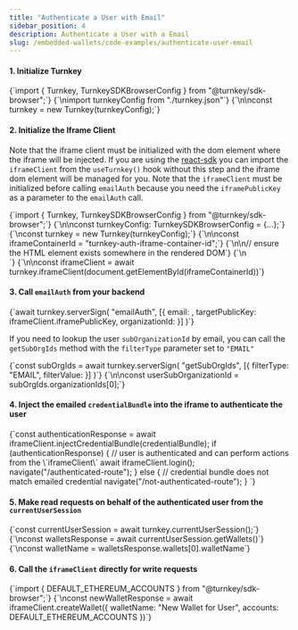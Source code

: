 ```yaml
---
title: "Authenticate a User with Email"
sidebar_position: 4
description: Authenticate a User with a Email
slug: /embedded-wallets/code-examples/authenticate-user-email
---
```



#### 1. Initialize Turnkey

<CodeBlock language="typescript">
  {`import { Turnkey, TurnkeySDKBrowserConfig } from "@turnkey/sdk-browser";`}
  {`\nimport turnkeyConfig from "./turnkey.json"`}
  {`\n\nconst turnkey = new Turnkey(turnkeyConfig);`}
</CodeBlock>

#### 2. Initialize the Iframe Client

Note that the iframe client must be initialized with the dom element where the iframe will be injected. If you are using the [react-sdk](/sdks/react) you can import the `iframeClient` from the `useTurnkey()` hook without this step and the iframe dom element will be managed for you. Note that the `iframeClient` must be initialized before calling `emailAuth` because you need the `iframePublicKey` as a parameter to the `emailAuth` call.

<CodeBlock language="typescript">
  {`import { Turnkey, TurnkeySDKBrowserConfig } from "@turnkey/sdk-browser";`}
  {`\n\nconst turnkeyConfig: TurnkeySDKBrowserConfig = {...};`}
  {`\nconst turnkey = new Turnkey(turnkeyConfig);`}
  {`\n\nconst iframeContainerId = "turnkey-auth-iframe-container-id";`}
  {`\n\n// ensure the HTML element exists somewhere in the rendered DOM`}
  {`\n<div id={iframeContainerId} />`}
  {`\n\nconst iframeClient = await turnkey.iframeClient(document.getElementById(iframeContainerId))`}
</CodeBlock>

#### 3. Call `emailAuth` from your backend

<CodeBlock language="typescript">
  {`await turnkey.serverSign(
  "emailAuth",
  [{
    email: <userEmail>,
    targetPublicKey: iframeClient.iframePublicKey,
    organizationId: <userSubOrganizationId>
  }]
)`}
</CodeBlock>

If you need to lookup the user `subOrganizationId` by email, you can call the `getSubOrgIds` method with the `filterType` parameter set to `"EMAIL"`

<CodeBlock language="typescript">
  {`const subOrgIds = await turnkey.serverSign(
  "getSubOrgIds",
  [{
    filterType: "EMAIL",
    filterValue: <userEmail>
  }]
)`}
  {`\n\nconst userSubOrganizationId = subOrgIds.organizationIds[0];`}
</CodeBlock>

#### 4. Inject the emailed `credentialBundle` into the iframe to authenticate the user

<CodeBlock language="typescript">
  {`const authenticationResponse = await iframeClient.injectCredentialBundle(credentialBundle);
if (authenticationResponse) {
  // user is authenticated and can perform actions from the \`iframeClient\`
  await iframeClient.login();
  navigate("/authenticated-route");
} else {
  // credential bundle does not match emailed credential
  navigate("/not-authenticated-route");
}
`}
</CodeBlock>

#### 5. Make read requests on behalf of the authenticated user from the `currentUserSession`

<CodeBlock language="typescript">
  {`const currentUserSession = await turnkey.currentUserSession();`}
  {`\nconst walletsResponse = await currentUserSession.getWallets()`}
  {`\nconst walletName = walletsResponse.wallets[0].walletName`}
</CodeBlock>

#### 6. Call the `iframeClient` directly for write requests

<CodeBlock language="typescript">
  {`import { DEFAULT_ETHEREUM_ACCOUNTS } from "@turnkey/sdk-browser";`}
  {`\nconst newWalletResponse = await iframeClient.createWallet({
  walletName: "New Wallet for User",
  accounts: DEFAULT_ETHEREUM_ACCOUNTS
})`}
</CodeBlock>
